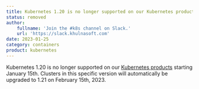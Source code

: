 ```yaml
---
title: Kubernetes 1.20 is no longer supported on our Kubernetes products starting January 15th
status: removed
author:
    fullname: 'Join the #k8s channel on Slack.'
    url: 'https://slack.khulnasoft.com'
date: 2023-01-25
category: containers
product: kubernetes
---
```


Kubernetes 1.20 is no longer supported on our [Kubernetes products](/containers/kubernetes/quickstart/) starting January 15th. Clusters in this specific version will automatically be upgraded to 1.21 on February 15th, 2023.

